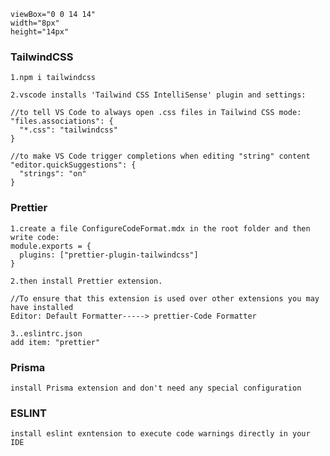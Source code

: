

    viewBox="0 0 14 14" 
    width="8px" 
    height="14px" 
>
  <path d="m11.1 7.35-5.5 5.5a.5.5 0 0 1-.7-.7L10.04 7 4.9 1.85a.5.5 0 1 1 .7-.7l5.5 5.5c.2.2.2.5 0 .7Z" />
</svg>

<Meta title="Configure code format" />

### TailwindCSS

```
1.npm i tailwindcss

2.vscode installs 'Tailwind CSS IntelliSense' plugin and settings:

//to tell VS Code to always open .css files in Tailwind CSS mode:
"files.associations": {
  "*.css": "tailwindcss"
}

//to make VS Code trigger completions when editing "string" content
"editor.quickSuggestions": {
  "strings": "on"
}
```

### Prettier

``` 
1.create a file ConfigureCodeFormat.mdx in the root folder and then write code:
module.exports = {
  plugins: ["prettier-plugin-tailwindcss"]
}

2.then install Prettier extension.

//To ensure that this extension is used over other extensions you may have installed
Editor: Default Formatter-----> prettier-Code Formatter

3..eslintrc.json
add item: "prettier"
```

### Prisma

``` 
install Prisma extension and don't need any special configuration
```

### ESLINT 
```
install eslint exntension to execute code warnings directly in your IDE
```
